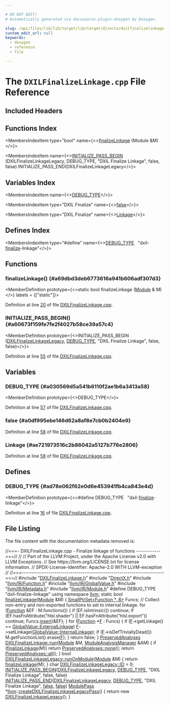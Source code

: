```yaml
---

# DO NOT EDIT!
# Automatically generated via docusaurus-plugin-doxygen by Doxygen.

slug: /api/files/lib/lib/target/lib/target/directx/dxilfinalizelinkage-cpp
custom_edit_url: null
keywords:
  - doxygen
  - reference
  - file

---
```





# The `DXILFinalizeLinkage.cpp` File Reference

<DoxygenPage pluginConfig={pluginConfig}>



## Included Headers

<IncludesList>
<IncludesListItem
  filePath="DXILFinalizeLinkage.h"
  permalink="/docs/api/files/lib/lib/target/lib/target/directx/dxilfinalizelinkage-h"
  isLocal="true" />
<IncludesListItem
  filePath="DirectX.h"
  permalink="/docs/api/files/lib/lib/target/lib/target/directx/directx-h"
  isLocal="true" />
<IncludesListItem
  filePath="llvm/IR/Function.h"
  permalink="/docs/api/files/include/include/llvm/include/llvm/ir/function-h"
  isLocal="true" />
<IncludesListItem
  filePath="llvm/IR/GlobalValue.h"
  permalink="/docs/api/files/include/include/llvm/include/llvm/ir/globalvalue-h"
  isLocal="true" />
<IncludesListItem
  filePath="llvm/IR/Metadata.h"
  permalink="/docs/api/files/include/include/llvm/include/llvm/ir/metadata-h"
  isLocal="true" />
<IncludesListItem
  filePath="llvm/IR/Module.h"
  permalink="/docs/api/files/include/include/llvm/include/llvm/ir/module-h"
  isLocal="true" />
</IncludesList>

## Functions Index

<MembersIndex>

<MembersIndexItem
  type="bool"
  name={<><a href="#a69dbd3deb6773616a941b606adf307d3">finalizeLinkage</a> (Module &amp;M)</>}>
</MembersIndexItem>

<MembersIndexItem
  name={<><a href="#a60673f159fe7fe2f4027b58ce39a57c4">INITIALIZE&#95;PASS&#95;BEGIN</a> (DXILFinalizeLinkageLegacy, DEBUG&#95;TYPE, &quot;DXIL Finalize Linkage&quot;, false, false) INITIALIZE&#95;PASS&#95;END(DXILFinalizeLinkageLegacy</>}>
</MembersIndexItem>

</MembersIndex>

## Variables Index

<MembersIndex>

<MembersIndexItem
  name={<><a href="#a030569d5a541b6110f2ae1b6a3413a58">DEBUG&#95;TYPE</a></>}>
</MembersIndexItem>

<MembersIndexItem
  type="DXIL Finalize"
  name={<><a href="#a0df995ebe146d62a8af8e7cb0b2404e9">false</a></>}>
</MembersIndexItem>

<MembersIndexItem
  type="DXIL Finalize"
  name={<><a href="#ae721973516c2b86042a5127b776e2806">Linkage</a></>}>
</MembersIndexItem>

</MembersIndex>

## Defines Index

<MembersIndex>

<MembersIndexItem
  type="#define"
  name={<><a href="#ad78e062f62e0d6e453941fb4ca843e4d">DEBUG&#95;TYPE</a>&nbsp;&nbsp;&nbsp;&quot;dxil-<a href="/docs/api/files/lib/lib/target/lib/target/arc/arcbranchfinalize-cpp/#a8e08eb3768ea6054b445ad1e5f0b9bba">finalize</a>-linkage&quot;</>}>
</MembersIndexItem>

</MembersIndex>


<SectionDefinition>

## Functions

### finalizeLinkage() {#a69dbd3deb6773616a941b606adf307d3}

<MemberDefinition
  prototype={<>static bool finalizeLinkage (<a href="/docs/api/classes/llvm/module">Module</a> &amp; M)</>}
  labels = {["static"]}>

Definition at line <a href="#l00020">20</a> of file <a href="/docs/api/files/lib/lib/target/lib/target/directx/dxilfinalizelinkage-cpp">DXILFinalizeLinkage.cpp</a>.
</MemberDefinition>

### INITIALIZE&#95;PASS&#95;BEGIN() {#a60673f159fe7fe2f4027b58ce39a57c4}

<MemberDefinition
  prototype={<>INITIALIZE&#95;PASS&#95;BEGIN (<a href="/docs/api/classes/llvm/dxilfinalizelinkagelegacy">DXILFinalizeLinkageLegacy</a>, <a href="/docs/api/files/include/include/llvm/include/llvm/adt/genericcycleimpl-h/#ad78e062f62e0d6e453941fb4ca843e4d">DEBUG&#95;TYPE</a>, &quot;DXIL Finalize Linkage&quot;, false, false)</>}>

Definition at line <a href="#l00055">55</a> of file <a href="/docs/api/files/lib/lib/target/lib/target/directx/dxilfinalizelinkage-cpp">DXILFinalizeLinkage.cpp</a>.
</MemberDefinition>

</SectionDefinition>

<SectionDefinition>

## Variables

### DEBUG&#95;TYPE {#a030569d5a541b6110f2ae1b6a3413a58}

<MemberDefinition
  prototype={<>DEBUG&#95;TYPE</>}>

Definition at line <a href="#l00057">57</a> of file <a href="/docs/api/files/lib/lib/target/lib/target/directx/dxilfinalizelinkage-cpp">DXILFinalizeLinkage.cpp</a>.
</MemberDefinition>

### false {#a0df995ebe146d62a8af8e7cb0b2404e9}

<MemberDefinition
  prototype="DXIL Finalize false">

Definition at line <a href="#l00058">58</a> of file <a href="/docs/api/files/lib/lib/target/lib/target/directx/dxilfinalizelinkage-cpp">DXILFinalizeLinkage.cpp</a>.
</MemberDefinition>

### Linkage {#ae721973516c2b86042a5127b776e2806}

<MemberDefinition
  prototype="DXIL Finalize Linkage">

Definition at line <a href="#l00058">58</a> of file <a href="/docs/api/files/lib/lib/target/lib/target/directx/dxilfinalizelinkage-cpp">DXILFinalizeLinkage.cpp</a>.
</MemberDefinition>

</SectionDefinition>

<SectionDefinition>

## Defines

### DEBUG&#95;TYPE {#ad78e062f62e0d6e453941fb4ca843e4d}

<MemberDefinition
  prototype={<>#define DEBUG&#95;TYPE&nbsp;&nbsp;&nbsp;&quot;dxil-<a href="/docs/api/files/lib/lib/target/lib/target/arc/arcbranchfinalize-cpp/#a8e08eb3768ea6054b445ad1e5f0b9bba">finalize</a>-linkage&quot;</>}>

Definition at line <a href="#l00016">16</a> of file <a href="/docs/api/files/lib/lib/target/lib/target/directx/dxilfinalizelinkage-cpp">DXILFinalizeLinkage.cpp</a>.
</MemberDefinition>

</SectionDefinition>

## File Listing

The file content with the documentation metadata removed is:

<ProgramListing>

<Link id="l00001" /><CodeLine lineNumber="1"><Highlight kind="comment">//===- DXILFinalizeLinkage.cpp - Finalize linkage of functions ------------===//</Highlight><Highlight kind="normal"></Highlight></CodeLine>
<Link id="l00002" /><CodeLine lineNumber="2"><Highlight kind="normal"></Highlight><Highlight kind="comment">//</Highlight><Highlight kind="normal"></Highlight></CodeLine>
<Link id="l00003" /><CodeLine lineNumber="3"><Highlight kind="normal"></Highlight><Highlight kind="comment">// Part of the LLVM Project, under the Apache License v2.0 with LLVM Exceptions.</Highlight><Highlight kind="normal"></Highlight></CodeLine>
<Link id="l00004" /><CodeLine lineNumber="4"><Highlight kind="normal"></Highlight><Highlight kind="comment">// See https://llvm.org/LICENSE.txt for license information.</Highlight><Highlight kind="normal"></Highlight></CodeLine>
<Link id="l00005" /><CodeLine lineNumber="5"><Highlight kind="normal"></Highlight><Highlight kind="comment">// SPDX-License-Identifier: Apache-2.0 WITH LLVM-exception</Highlight><Highlight kind="normal"></Highlight></CodeLine>
<Link id="l00006" /><CodeLine lineNumber="6"><Highlight kind="normal"></Highlight><Highlight kind="comment">//</Highlight><Highlight kind="normal"></Highlight></CodeLine>
<Link id="l00007" /><CodeLine lineNumber="7"><Highlight kind="normal"></Highlight><Highlight kind="comment">//===----------------------------------------------------------------------===//</Highlight><Highlight kind="normal"></Highlight></CodeLine>
<Link id="l00008" /><CodeLine lineNumber="8"><Highlight kind="normal"></Highlight></CodeLine>
<Link id="l00009" /><CodeLine lineNumber="9"><Highlight kind="normal"></Highlight><Highlight kind="preprocessor">#include &quot;<a href="/docs/api/files/lib/lib/target/lib/target/directx/dxilfinalizelinkage-h">DXILFinalizeLinkage.h</a>&quot;</Highlight><Highlight kind="normal"></Highlight></CodeLine>
<Link id="l00010" /><CodeLine lineNumber="10"><Highlight kind="normal"></Highlight><Highlight kind="preprocessor">#include &quot;<a href="/docs/api/files/lib/lib/target/lib/target/directx/directx-h">DirectX.h</a>&quot;</Highlight><Highlight kind="normal"></Highlight></CodeLine>
<Link id="l00011" /><CodeLine lineNumber="11"><Highlight kind="normal"></Highlight><Highlight kind="preprocessor">#include &quot;<a href="/docs/api/files/include/include/llvm/include/llvm/ir/function-h">llvm/IR/Function.h</a>&quot;</Highlight><Highlight kind="normal"></Highlight></CodeLine>
<Link id="l00012" /><CodeLine lineNumber="12"><Highlight kind="normal"></Highlight><Highlight kind="preprocessor">#include &quot;<a href="/docs/api/files/include/include/llvm/include/llvm/ir/globalvalue-h">llvm/IR/GlobalValue.h</a>&quot;</Highlight><Highlight kind="normal"></Highlight></CodeLine>
<Link id="l00013" /><CodeLine lineNumber="13"><Highlight kind="normal"></Highlight><Highlight kind="preprocessor">#include &quot;<a href="/docs/api/files/include/include/llvm/include/llvm/ir/metadata-h">llvm/IR/Metadata.h</a>&quot;</Highlight><Highlight kind="normal"></Highlight></CodeLine>
<Link id="l00014" /><CodeLine lineNumber="14"><Highlight kind="normal"></Highlight><Highlight kind="preprocessor">#include &quot;<a href="/docs/api/files/include/include/llvm/include/llvm/ir/module-h">llvm/IR/Module.h</a>&quot;</Highlight><Highlight kind="normal"></Highlight></CodeLine>
<Link id="l00015" /><CodeLine lineNumber="15"><Highlight kind="normal"></Highlight></CodeLine>
<Link id="l00016" /><CodeLine lineNumber="16" lineLink="#ad78e062f62e0d6e453941fb4ca843e4d"><Highlight kind="normal"></Highlight><Highlight kind="preprocessor">#define DEBUG&#95;TYPE &quot;dxil-finalize-linkage&quot;</Highlight><Highlight kind="normal"></Highlight></CodeLine>
<Link id="l00017" /><CodeLine lineNumber="17"><Highlight kind="normal"></Highlight></CodeLine>
<Link id="l00018" /><CodeLine lineNumber="18"><Highlight kind="normal"></Highlight><Highlight kind="keyword">using namespace </Highlight><Highlight kind="normal"><a href="/docs/api/namespaces/llvm">llvm</a>;</Highlight></CodeLine>
<Link id="l00019" /><CodeLine lineNumber="19"><Highlight kind="normal"></Highlight></CodeLine>
<Link id="l00020" /><CodeLine lineNumber="20" lineLink="#a69dbd3deb6773616a941b606adf307d3"><Highlight kind="normal"></Highlight><Highlight kind="keyword">static</Highlight><Highlight kind="normal"> </Highlight><Highlight kind="keywordtype">bool</Highlight><Highlight kind="normal"> <a href="#a69dbd3deb6773616a941b606adf307d3">finalizeLinkage</a>(<a href="/docs/api/classes/llvm/module">Module</a> &amp;M) &#123;</Highlight></CodeLine>
<Link id="l00021" /><CodeLine lineNumber="21"><Highlight kind="normal">  <a href="/docs/api/classes/llvm/smallptrset">SmallPtrSet&lt;Function &#42;, 8&gt;</a> Funcs;</Highlight></CodeLine>
<Link id="l00022" /><CodeLine lineNumber="22"><Highlight kind="normal"></Highlight></CodeLine>
<Link id="l00023" /><CodeLine lineNumber="23"><Highlight kind="normal">  </Highlight><Highlight kind="comment">// Collect non-entry and non-exported functions to set to internal linkage.</Highlight><Highlight kind="normal"></Highlight></CodeLine>
<Link id="l00024" /><CodeLine lineNumber="24"><Highlight kind="normal">  </Highlight><Highlight kind="keywordflow">for</Highlight><Highlight kind="normal"> (<a href="/docs/api/classes/llvm/function">Function</a> &amp;EF : M.functions()) &#123;</Highlight></CodeLine>
<Link id="l00025" /><CodeLine lineNumber="25"><Highlight kind="normal">    </Highlight><Highlight kind="keywordflow">if</Highlight><Highlight kind="normal"> (EF.isIntrinsic())</Highlight></CodeLine>
<Link id="l00026" /><CodeLine lineNumber="26"><Highlight kind="normal">      </Highlight><Highlight kind="keywordflow">continue</Highlight><Highlight kind="normal">;</Highlight></CodeLine>
<Link id="l00027" /><CodeLine lineNumber="27"><Highlight kind="normal">    </Highlight><Highlight kind="keywordflow">if</Highlight><Highlight kind="normal"> (EF.hasFnAttribute(</Highlight><Highlight kind="stringliteral">&quot;hlsl.shader&quot;</Highlight><Highlight kind="normal">) || EF.hasFnAttribute(</Highlight><Highlight kind="stringliteral">&quot;hlsl.export&quot;</Highlight><Highlight kind="normal">))</Highlight></CodeLine>
<Link id="l00028" /><CodeLine lineNumber="28"><Highlight kind="normal">      </Highlight><Highlight kind="keywordflow">continue</Highlight><Highlight kind="normal">;</Highlight></CodeLine>
<Link id="l00029" /><CodeLine lineNumber="29"><Highlight kind="normal">    Funcs.<a href="/docs/api/classes/llvm/smallptrsetimpl/#a9d834ae3da8c62c2b668dada51335eb0">insert</a>(&amp;EF);</Highlight></CodeLine>
<Link id="l00030" /><CodeLine lineNumber="30"><Highlight kind="normal">  &#125;</Highlight></CodeLine>
<Link id="l00031" /><CodeLine lineNumber="31"><Highlight kind="normal"></Highlight></CodeLine>
<Link id="l00032" /><CodeLine lineNumber="32"><Highlight kind="normal">  </Highlight><Highlight kind="keywordflow">for</Highlight><Highlight kind="normal"> (<a href="/docs/api/classes/llvm/function">Function</a> &#42;<a href="/docs/api/files/lib/lib/support/md5-cpp/#a96d73bbd7af15cb1fc38c3f4a3bd82e9">F</a> : Funcs) &#123;</Highlight></CodeLine>
<Link id="l00033" /><CodeLine lineNumber="33"><Highlight kind="normal">    </Highlight><Highlight kind="keywordflow">if</Highlight><Highlight kind="normal"> (<a href="/docs/api/files/lib/lib/support/md5-cpp/#a96d73bbd7af15cb1fc38c3f4a3bd82e9">F</a>-&gt;getLinkage() == <a href="/docs/api/classes/llvm/globalvalue/#aedfa75f0c85c4aa85b257f066fbea57ca6c93794d7b99cd433e96c53eadb15a6e">GlobalValue::ExternalLinkage</a>)</Highlight></CodeLine>
<Link id="l00034" /><CodeLine lineNumber="34"><Highlight kind="normal">      <a href="/docs/api/files/lib/lib/support/md5-cpp/#a96d73bbd7af15cb1fc38c3f4a3bd82e9">F</a>-&gt;setLinkage(<a href="/docs/api/classes/llvm/globalvalue/#aedfa75f0c85c4aa85b257f066fbea57ca1511edd03e02d1f3dd277a3c6abf6ad5">GlobalValue::InternalLinkage</a>);</Highlight></CodeLine>
<Link id="l00035" /><CodeLine lineNumber="35"><Highlight kind="normal">    </Highlight><Highlight kind="keywordflow">if</Highlight><Highlight kind="normal"> (<a href="/docs/api/files/lib/lib/support/md5-cpp/#a96d73bbd7af15cb1fc38c3f4a3bd82e9">F</a>-&gt;isDefTriviallyDead())</Highlight></CodeLine>
<Link id="l00036" /><CodeLine lineNumber="36"><Highlight kind="normal">      M.getFunctionList().erase(<a href="/docs/api/files/lib/lib/support/md5-cpp/#a96d73bbd7af15cb1fc38c3f4a3bd82e9">F</a>);</Highlight></CodeLine>
<Link id="l00037" /><CodeLine lineNumber="37"><Highlight kind="normal">  &#125;</Highlight></CodeLine>
<Link id="l00038" /><CodeLine lineNumber="38"><Highlight kind="normal"></Highlight></CodeLine>
<Link id="l00039" /><CodeLine lineNumber="39"><Highlight kind="normal">  </Highlight><Highlight kind="keywordflow">return</Highlight><Highlight kind="normal"> </Highlight><Highlight kind="keyword">false</Highlight><Highlight kind="normal">;</Highlight></CodeLine>
<Link id="l00040" /><CodeLine lineNumber="40"><Highlight kind="normal">&#125;</Highlight></CodeLine>
<Link id="l00041" /><CodeLine lineNumber="41"><Highlight kind="normal"></Highlight></CodeLine>
<Link id="l00042" /><CodeLine lineNumber="42" lineLink="/docs/api/classes/llvm/dxilfinalizelinkage/#af624c56c0240734e52623e85d262ba7d"><Highlight kind="normal"><a href="/docs/api/classes/llvm/preservedanalyses">PreservedAnalyses</a> <a href="/docs/api/classes/llvm/dxilfinalizelinkage/#af624c56c0240734e52623e85d262ba7d">DXILFinalizeLinkage::run</a>(<a href="/docs/api/classes/llvm/module">Module</a> &amp;M,</Highlight></CodeLine>
<Link id="l00043" /><CodeLine lineNumber="43"><Highlight kind="normal">                                           <a href="/docs/api/namespaces/llvm/#af9c9208365fd9ce11392b4d79485e259">ModuleAnalysisManager</a> &amp;AM) &#123;</Highlight></CodeLine>
<Link id="l00044" /><CodeLine lineNumber="44"><Highlight kind="normal">  </Highlight><Highlight kind="keywordflow">if</Highlight><Highlight kind="normal"> (<a href="#a69dbd3deb6773616a941b606adf307d3">finalizeLinkage</a>(M))</Highlight></CodeLine>
<Link id="l00045" /><CodeLine lineNumber="45"><Highlight kind="normal">    </Highlight><Highlight kind="keywordflow">return</Highlight><Highlight kind="normal"> <a href="/docs/api/classes/llvm/preservedanalyses/#a03797a73044a81cbc6a3409d6c72ee8f">PreservedAnalyses::none</a>();</Highlight></CodeLine>
<Link id="l00046" /><CodeLine lineNumber="46"><Highlight kind="normal">  </Highlight><Highlight kind="keywordflow">return</Highlight><Highlight kind="normal"> <a href="/docs/api/classes/llvm/preservedanalyses/#a1258a1ff55557c27684010ebd7283712">PreservedAnalyses::all</a>();</Highlight></CodeLine>
<Link id="l00047" /><CodeLine lineNumber="47"><Highlight kind="normal">&#125;</Highlight></CodeLine>
<Link id="l00048" /><CodeLine lineNumber="48"><Highlight kind="normal"></Highlight></CodeLine>
<Link id="l00049" /><CodeLine lineNumber="49" lineLink="/docs/api/classes/llvm/dxilfinalizelinkagelegacy/#a56cb3a9aa3bd34098107d1df7acfcea1"><Highlight kind="normal"></Highlight><Highlight kind="keywordtype">bool</Highlight><Highlight kind="normal"> <a href="/docs/api/classes/llvm/dxilfinalizelinkagelegacy/#a56cb3a9aa3bd34098107d1df7acfcea1">DXILFinalizeLinkageLegacy::runOnModule</a>(<a href="/docs/api/classes/llvm/module">Module</a> &amp;M) &#123;</Highlight></CodeLine>
<Link id="l00050" /><CodeLine lineNumber="50"><Highlight kind="normal">  </Highlight><Highlight kind="keywordflow">return</Highlight><Highlight kind="normal"> <a href="#a69dbd3deb6773616a941b606adf307d3">finalizeLinkage</a>(M);</Highlight></CodeLine>
<Link id="l00051" /><CodeLine lineNumber="51"><Highlight kind="normal">&#125;</Highlight></CodeLine>
<Link id="l00052" /><CodeLine lineNumber="52"><Highlight kind="normal"></Highlight></CodeLine>
<Link id="l00053" /><CodeLine lineNumber="53"><Highlight kind="normal"></Highlight><Highlight kind="keywordtype">char</Highlight><Highlight kind="normal"> <a href="/docs/api/classes/llvm/dxilfinalizelinkagelegacy/#ae554cd110a11a36f6c30f92a5bbd6057">DXILFinalizeLinkageLegacy::ID</a> = 0;</Highlight></CodeLine>
<Link id="l00054" /><CodeLine lineNumber="54"><Highlight kind="normal"></Highlight></CodeLine>
<Link id="l00055" /><CodeLine lineNumber="55" lineLink="#a60673f159fe7fe2f4027b58ce39a57c4"><Highlight kind="normal"><a href="/docs/api/files/include/include/llvm/passsupport-h/#aaa970fc931c1c63037a8182e028d04b1">INITIALIZE&#95;PASS&#95;BEGIN</a>(<a href="/docs/api/classes/llvm/dxilfinalizelinkagelegacy">DXILFinalizeLinkageLegacy</a>, <a href="/docs/api/files/include/include/llvm/include/llvm/adt/genericcycleimpl-h/#ad78e062f62e0d6e453941fb4ca843e4d">DEBUG&#95;TYPE</a>,</Highlight></CodeLine>
<Link id="l00056" /><CodeLine lineNumber="56"><Highlight kind="normal">                      </Highlight><Highlight kind="stringliteral">&quot;DXIL Finalize Linkage&quot;</Highlight><Highlight kind="normal">, </Highlight><Highlight kind="keyword">false</Highlight><Highlight kind="normal">, </Highlight><Highlight kind="keyword">false</Highlight><Highlight kind="normal">)</Highlight></CodeLine>
<Link id="l00057" /><CodeLine lineNumber="57" lineLink="#a030569d5a541b6110f2ae1b6a3413a58"><Highlight kind="normal"><a href="/docs/api/files/include/include/llvm/passsupport-h/#a74ce8276b89067e806f67c45a6d92575">INITIALIZE&#95;PASS&#95;END</a>(<a href="/docs/api/classes/llvm/dxilfinalizelinkagelegacy">DXILFinalizeLinkageLegacy</a>, <a href="/docs/api/files/include/include/llvm/include/llvm/adt/genericcycleimpl-h/#ad78e062f62e0d6e453941fb4ca843e4d">DEBUG&#95;TYPE</a>,</Highlight></CodeLine>
<Link id="l00058" /><CodeLine lineNumber="58" lineLink="#a0df995ebe146d62a8af8e7cb0b2404e9"><Highlight kind="normal">                    </Highlight><Highlight kind="stringliteral">&quot;DXIL Finalize Linkage&quot;</Highlight><Highlight kind="normal">, <a href="/docs/api/namespaces/false">false</a>, <a href="/docs/api/namespaces/false">false</a>)</Highlight></CodeLine>
<Link id="l00059" /><CodeLine lineNumber="59"><Highlight kind="normal"></Highlight></CodeLine>
<Link id="l00060" /><CodeLine lineNumber="60" lineLink="/docs/api/namespaces/llvm/#a83f366d2c594038b61ec46091096db2f"><Highlight kind="normal"><a href="/docs/api/classes/llvm/modulepass">ModulePass</a> &#42;<a href="/docs/api/namespaces/llvm">llvm</a>::<a href="/docs/api/namespaces/llvm/#a83f366d2c594038b61ec46091096db2f">createDXILFinalizeLinkageLegacyPass</a>() &#123;</Highlight></CodeLine>
<Link id="l00061" /><CodeLine lineNumber="61"><Highlight kind="normal">  </Highlight><Highlight kind="keywordflow">return</Highlight><Highlight kind="normal"> </Highlight><Highlight kind="keyword">new</Highlight><Highlight kind="normal"> <a href="/docs/api/classes/llvm/dxilfinalizelinkagelegacy">DXILFinalizeLinkageLegacy</a>();</Highlight></CodeLine>
<Link id="l00062" /><CodeLine lineNumber="62"><Highlight kind="normal">&#125;</Highlight></CodeLine>

</ProgramListing>


</DoxygenPage>
